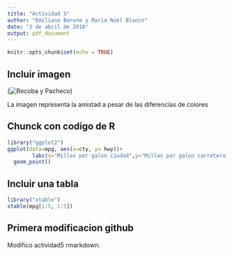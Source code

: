 ```yaml
---
title: "Actividad 5"
author: "Emiliano Barone y Maria Noel Blanco"
date: "2 de abril de 2018"
output: pdf_document
---
```


```r
knitr::opts_chunk$set(echo = TRUE)
```

## Incluir imagen
(![Recoba y Pacheco](recoba-pacheco.jpg))

La imagen representa la amistad a pesar de las diferencias de colores

## Chunck con codigo de R
```r
library("ggplot2")
ggplot(data=mpg, aes(x=cty, y= hwy))+
        labs(x="Millas por galon ciudad",y="Millas por galon carretera", title="Millas por galon ciudad vs carretera")+
  geom_point()
```

## Incluir una tabla
```r
library("xtable")
xtable(mpg[1:5, 1:5])


```

## Primera modificacion github

Modifico actividad5 rmarkdown.



